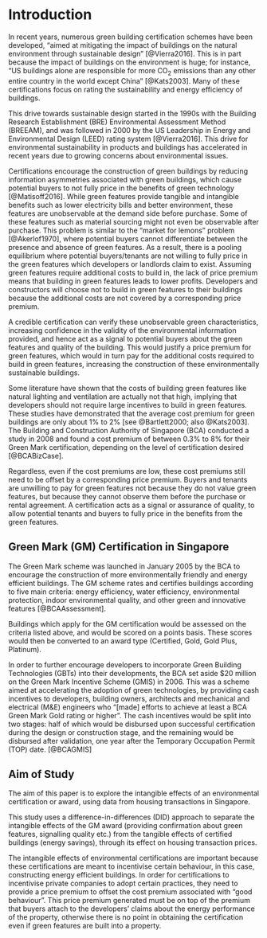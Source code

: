 \pagenumbering{arabic}

\mainmatter

# Introduction

In recent years, numerous green building certification schemes have been developed, "aimed at mitigating the impact of buildings on the natural environment through sustainable design" [@Vierra2016]. This is in part because the impact of buildings on the environment is huge; for instance, "US buildings alone are responsible for more CO~2~ emissions than any other entire country in the world except China" [@Kats2003]. Many of these certifications focus on rating the sustainability and energy efficiency of buildings.

This drive towards sustainable design started in the 1990s with the Building Research Establishment (BRE) Environmental Assessment Method (BREEAM), and was followed in 2000 by the US Leadership in Energy and Environmental Design (LEED) rating system [@Vierra2016]. This drive for environmental sustainability in products and buildings has accelerated in recent years due to growing concerns about environmental issues.

Certifications encourage the construction of green buildings by reducing information asymmetries associated with green buildings, which cause potential buyers to not fully price in the benefits of green technology [@Matisoff2016]. While green features provide tangible and intangible benefits such as lower electricity bills and better environment, these features are unobservable at the demand side before purchase. Some of these features such as material sourcing might not even be observable after purchase. This problem is similar to the "market for lemons" problem [@Akerlof1970], where potential buyers cannot differentiate between the presence and absence of green features. As a result, there is a pooling equilibrium where potential buyers/tenants are not willing to fully price in the green features which developers or landlords claim to exist. Assuming green features require additional costs to build in, the lack of price premium means that building in green features leads to lower profits. Developers and constructors will choose not to build in green features to their buildings because the additional costs are not covered by a corresponding price premium.

A credible certification can verify these unobservable green characteristics, increasing confidence in the validity of the environmental information provided, and hence act as a signal to potential buyers about the green features and quality of the building. This would justify a price premium for green features, which would in turn pay for the additional costs required to build in green features, increasing the construction of these environmentally sustainable buildings.

Some literature have shown that the costs of building green features like natural lighting and ventilation are actually not that high, implying that developers should not require large incentives to build in green features. These studies have demonstrated that the average cost premium for green buildings are only about 1% to 2% [see @Bartlett2000; also @Kats2003]. The Building and Construction Authority of Singapore (BCA) conducted a study in 2008 and found a cost premium of between 0.3% to 8% for their Green Mark certification, depending on the level of certification desired [@BCABizCase].

Regardless, even if the cost premiums are low, these cost premiums still need to be offset by a corresponding price premium. Buyers and tenants are unwilling to pay for green features not because they do not value green features, but because they cannot observe them before the purchase or rental agreement. A certification acts as a signal or assurance of quality, to allow potential tenants and buyers to fully price in the benefits from the green features.

## Green Mark (GM) Certification in Singapore

The Green Mark scheme was launched in January 2005 by the BCA to encourage the construction of more environmentally friendly and energy efficient buildings. The GM scheme rates and certifies buildings according to five main criteria: energy efficiency, water efficiency, environmental protection, indoor environmental quality, and other green and innovative features [@BCAAssessment].

Buildings which apply for the GM certification would be assessed on the criteria listed above, and would be scored on a points basis. These scores would then be converted to an award type (Certified, Gold, Gold Plus, Platinum).

In order to further encourage developers to incorporate Green Building Technologies (GBTs) into their developments, the BCA set aside $20 million on the Green Mark Incentive Scheme (GMIS) in 2006. This was a scheme aimed at accelerating the adoption of green technologies, by providing cash incentives to developers, building owners, architects and mechanical and electrical (M&E) engineers who "[made] efforts to achieve at least a BCA Green Mark Gold rating or higher". The cash incentives would be split into two stages: half of which would be disbursed upon successful certification during the design or construction stage, and the remaining would be disbursed after validation, one year after the Temporary Occupation Permit (TOP) date. [@BCAGMIS]

## Aim of Study

The aim of this paper is to explore the intangible effects of an environmental certification or award, using data from housing transactions in Singapore.

This study uses a difference-in-differences (DID) approach to separate the intangible effects of the GM award (providing confirmation about green features, signalling quality etc.) from the tangible effects of certified buildings (energy savings), through its effect on housing transaction prices.

The intangible effects of environmental certifications are important because these certifications are meant to incentivise certain behaviour, in this case, constructing energy efficient buildings. In order for certifications to incentivise private companies to adopt certain practices, they need to provide a price premium to offset the cost premium associated with "good behaviour". This price premium generated must be on top of the premium that buyers attach to the developers' claims about the energy performance of the property, otherwise there is no point in obtaining the certification even if green features are built into a property.

\newpage
